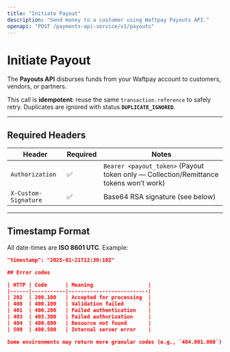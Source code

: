```yaml
---
title: "Initiate Payout"
description: "Send money to a customer using Waftpay Payouts API."
openapi: "POST /payments-api-service/v1/payouts"
---
```


# Initiate Payout

The **Payouts API** disburses funds from your Waftpay account to customers, vendors, or partners.

This call is **idempotent**: reuse the same `transaction.reference` to safely retry.
Duplicates are ignored with status **`DUPLICATE_IGNORED`**.

---

## Required Headers

| Header               | Required | Notes |
|----------------------|--------- |------|
| `Authorization`      | ✅       | `Bearer <payout_token>` (Payout token only — Collection/Remittance tokens won’t work) |
| `X-Custom-Signature` | ✅       | Base64 RSA signature (see below) |

---

## Timestamp Format

All date-times are **ISO 8601 UTC**.
Example:

```json
"timestamp": "2025-01-21T12:30:10Z"

## Error codes

| HTTP | Code      | Meaning                  |
|------|-----------|--------------------------|
| 202  | 200.100   | Accepted for processing  |
| 400  | 400.100   | Validation failed        |
| 401  | 400.200   | Failed authentication    |
| 403  | 403.300   | Failed authorization     |
| 404  | 400.600   | Resource not found       |
| 500  | 400.500   | Internal server error    |

Some environments may return more granular codes (e.g., `404.001.000`). In those cases the response body still follows the same envelope: